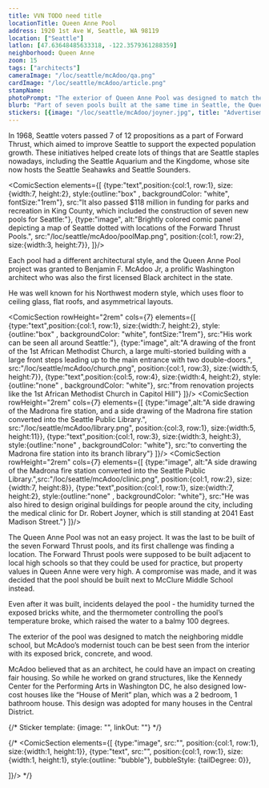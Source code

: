 ```yaml
---
title: VVN TODO need title
locationTitle: Queen Anne Pool
address: 1920 1st Ave W, Seattle, WA 98119
location: ["Seattle"] 
latlon: [47.63648485633318, -122.3579361288359]
neighborhood: Queen Anne
zoom: 15
tags: ["architects"]
cameraImage: "/loc/seattle/mcAdoo/qa.png"
cardImage: "/loc/seattle/mcAdoo/article.png"
stampName:
photoPrompt: "The exterior of Queen Anne Pool was designed to match the neighboring middle school. Photograph details that stand out to you."
blurb: "Part of seven pools built at the same time in Seattle, the Queen Anne Pool was designed by an architect who's legacy helped shape numerous buildings in the city."
stickers: [{image: "/loc/seattle/mcAdoo/joyner.jpg", title: "Advertisement for Dr. Joyner's clinic, which was designed by McAdoo", linkOut: "https://www.loc.gov/resource/sn87093377/1950-04-12/ed-1/?sp=8&q=robert+joyner&r=-0.004,0.767,0.458,0.318,0"},{image: "/loc/seattle/mcAdoo/qa.png", title: "View North from Queen Anne Water Tower, 1906. University of Washington Libraries, Special Collections, Warner 203. From the HAER report", linkOut: "https://tile.loc.gov/storage-services/master/pnp/habshaer/wa/wa0700/wa0750/data/wa0750data.pdf"},{image: "/loc/seattle/mcAdoo/clinic.png"},{image: "/loc/seattle/mcAdoo/poolMap.png"}]
---
```


In 1968, Seattle voters passed 7 of 12 propositions as a part of Forward Thrust, which aimed to improve Seattle to support the expected population growth. These initiatives helped create lots of things that are Seattle staples nowadays, including the Seattle Aquarium and the Kingdome, whose site now hosts the Seattle Seahawks and Seattle Sounders.

<ComicSection elements={[
    {type:"text",position:{col:1, row:1}, size:{width:7, height:2}, style:{outline:"box" , backgroundColor: "white", fontSize:"1rem"}, src:"It also passed $118 million in funding for parks and recreation in King County, which included the construction of seven new pools for Seattle:"},
    {type:"image", alt:"Brightly colored comic panel depicting a map of Seattle dotted with locations of the Forward Thrust Pools.", src:"/loc/seattle/mcAdoo/poolMap.png", position:{col:1, row:2}, size:{width:3, height:7}},
]}/> 

Each pool had a different architectural style, and the Queen Anne Pool project was granted to Benjamin F. McAdoo Jr, a prolific Washington architect who was also the first licensed Black architect in the state.

He was well known for his Northwest modern style, which uses floor to ceiling glass, flat roofs, and asymmetrical layouts.


<ComicSection rowHeight="2rem" cols={7} elements={[
    {type:"text",position:{col:1, row:1}, size:{width:7, height:2}, style:{outline:"box" , backgroundColor: "white", fontSize:"1rem"}, src:"His work can be seen all around Seattle:"},
    {type:"image", alt:"A drawing of the front of the 1st African Methodist Church, a large multi-storied building with a large front steps leading up to the main entrance with two double-doors.", src:"/loc/seattle/mcAdoo/church.png", position:{col:1, row:3}, size:{width:5, height:7}},
    {type:"text",position:{col:5, row:4}, size:{width:4, height:2}, style:{outline:"none" , backgroundColor: "white"}, src:"from renovation projects like the 1st African Methodist Church in Capitol Hill"}
]}/> 
<ComicSection rowHeight="2rem" cols={7} elements={[
    {type:"image",alt:"A side drawing of the Madrona fire station, and a side drawing of the Madrona fire station converted into the Seattle Public Library.", src:"/loc/seattle/mcAdoo/library.png", position:{col:3, row:1}, size:{width:5, height:11}},
    {type:"text",position:{col:1, row:3}, size:{width:3, height:3}, style:{outline:"none" , backgroundColor: "white"}, src:"to converting the Madrona fire station into its branch library"}
]}/> 
<ComicSection rowHeight="2rem" cols={7} elements={[
    {type:"image", alt:"A side drawing of the Madrona fire station converted into the Seattle Public Library.",src:"/loc/seattle/mcAdoo/clinic.png", position:{col:1, row:2}, size:{width:7, height:8}},
    {type:"text",position:{col:1, row:1}, size:{width:7, height:2}, style:{outline:"none" , backgroundColor: "white"}, src:"He was also hired to design original buildings for people around the city, including the medical clinic for Dr. Robert Joyner, which is still standing at 2041 East Madison Street."}
]}/> 

<LOCItem
    type="newspaper"
    image="/loc/seattle/mcAdoo/joyner.png"
    linkOut="https://www.loc.gov/resource/sn87093377/1950-04-12/ed-1/?sp=8&q=robert+joyner&r=-0.019,0.065,1.122,0.769,0"
    caption="Snippet from the Northwest Enterprise, highlighting all the features of the new clinic, including a direct phone line to the pharmacy and an x-ray machine."
    alt="A reproduction of a page from the newspaper, The Northwest Enterprise. The page includes a street-view black and white photo of Dr. Robert Joyner’s clinic with cars parallel parked in front of the clinic, and people standing outside."/>

The Queen Anne Pool was not an easy project. It was the last to be built of the seven Forward Thrust pools, and its first challenge was finding a location. The Forward Thrust pools were supposed to be built adjacent to local high schools so that they could be used for practice, but property values in Queen Anne were very high. A compromise was made, and it was decided that the pool should be built next to McClure Middle School instead.

Even after it was built, incidents delayed the pool - the humidity turned the exposed bricks white, and the thermometer controlling the pool’s temperature broke, which raised the water to a balmy 100 degrees.

The exterior of the pool was designed to match the neighboring middle school, but McAdoo’s modernist touch can be best seen from the interior with its exposed brick, concrete, and wood. 

<LOCItem
    type="newspaper"
    image="/loc/seattle/mcAdoo/article.png"
    linkOut="https://www.loc.gov/resource/sn92051342/1947-03-08/ed-1/?sp=11&q=benjamin+mcadoo&r=-0.171,-0.054,1.084,0.743,0"
    caption=""
    alt="A reproduction of a page from the newspaper The Hartford Chronicle."/>

<LOCItem
    type="newspaper"
    image="/loc/seattle/mcAdoo/tips.png"
    linkOut="https://www.loc.gov/resource/sn92051342/1947-03-08/ed-1/?sp=11&q=benjamin+mcadoo&r=-0.171,-0.054,1.084,0.743,0"
    caption="Article from the Hartford Chronicle, an African-American newspaper based in Connecticut, about what it takes to become an architect. McAdoo was highlighted at the end for his successful career."
    alt="A reproduction of a page from the newspaper The Hartford Chronicle."/>


McAdoo believed that as an architect, he could have an impact on creating fair housing. So while he worked on grand structures, like the Kennedy Center for the Performing Arts in Washington DC, he also designed low-cost houses like the “House of Merit” plan, which was a 2 bedroom, 1 bathroom house. This design was adopted for many houses in the Central District.

{/* 
Sticker template: 
{image: "", linkOut: ""}
*/}

{/* <ComicSection elements={[
    {type:"image", src:"", position:{col:1, row:1}, size:{width:1, height:1}},
    {type:"text", src:"", position:{col:1, row:1}, size:{width:1, height:1}, style:{outline: "bubble"}, bubbleStyle: {tailDegree: 0}},

]}/>  */}
